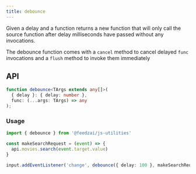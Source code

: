 ```yaml
---
title: debounce
---
```

Given a delay and a function returns a new function
that will only call the source function after delay
milliseconds have passed without any invocations.

The debounce function comes with a `cancel` method
to cancel delayed `func` invocations and a `flush`
method to invoke them immediately


## API

```typescript
function debounce<TArgs extends any[]>(
  { delay }: { delay: number },
  func: (...args: TArgs) => any
);
```

### Usage

```typescript
import { debounce } from '@feedzai/js-utilities'

const makeSearchRequest = (event) => {
  api.movies.search(event.target.value)
}

input.addEventListener('change', debounce({ delay: 100 }, makeSearchRequest))
```

